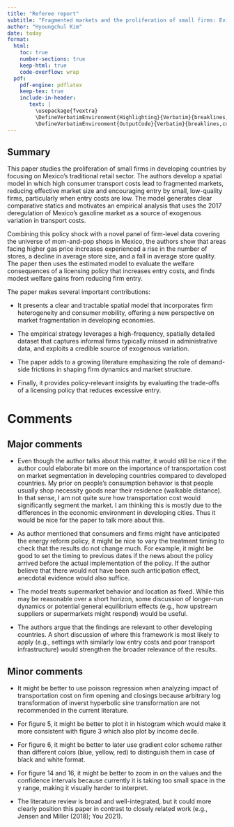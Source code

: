 ```yaml
---
title: "Referee report"
subtitle: "Fragmented markets and the proliferation of small firms: Evidence from mom-and-pop shops in Mexico (Ramos-Menichelli and Sverdlin-Lisker)"
author: "Hyoungchul Kim"
date: today
format: 
  html:
    toc: true
    number-sections: true
    keep-html: true
    code-overflow: wrap
  pdf:
    pdf-engine: pdflatex
    keep-tex: true
    include-in-header: 
       text: |
         \usepackage{fvextra}
         \DefineVerbatimEnvironment{Highlighting}{Verbatim}{breaklines,commandchars=\\\{\}}
         \DefineVerbatimEnvironment{OutputCode}{Verbatim}{breaklines,commandchars=\\\{\}}
---
```


## Summary

This paper studies the proliferation of small firms in developing countries by focusing on Mexico’s traditional retail sector. The authors develop a spatial model in which high consumer transport costs lead to fragmented markets, reducing effective market size and encouraging entry by small, low-quality firms, particularly when entry costs are low. The model generates clear comparative statics and motivates an empirical analysis that uses the 2017 deregulation of Mexico’s gasoline market as a source of exogenous variation in transport costs.

Combining this policy shock with a novel panel of firm-level data covering the universe of mom-and-pop shops in Mexico, the authors show that areas facing higher gas price increases experienced a rise in the number of stores, a decline in average store size, and a fall in average store quality. The paper then uses the estimated model to evaluate the welfare consequences of a licensing policy that increases entry costs, and finds modest welfare gains from reducing firm entry.

The paper makes several important contributions:

- It presents a clear and tractable spatial model that incorporates firm heterogeneity and consumer mobility, offering a new perspective on market fragmentation in developing economies.

- The empirical strategy leverages a high-frequency, spatially detailed dataset that captures informal firms typically missed in administrative data, and exploits a credible source of exogenous variation.

- The paper adds to a growing literature emphasizing the role of demand-side frictions in shaping firm dynamics and market structure.

- Finally, it provides policy-relevant insights by evaluating the trade-offs of a licensing policy that reduces excessive entry.

# Comments

## Major comments

- Even though the author talks about this matter, it would still be nice if the author could elaborate bit more on the importance of transportation cost on market segmentation in developing countries compared to developed countries. My prior on people's consumption behavior is that people usually shop necessity goods near their residence (walkable distance). In that sense, I am not quite sure how transportation cost would significantly segment the market. I am thinking this is mostly due to the differences in the economic environment in developing cities. Thus it would be nice for the paper to talk more about this.

- As author mentioned that consumers and firms might have anticipated the energy reform policy, it might be nice to vary the treatment timing to check that the results do not change much. For example, it might be good to set the timing to previous dates if the news about the policy arrived before the actual implementation of the policy. If the author believe that there would not have been such anticipation effect, anecdotal evidence would also suffice.

- The model treats supermarket behavior and location as fixed. While this may be reasonable over a short horizon, some discussion of longer-run dynamics or potential general equilibrium effects (e.g., how upstream suppliers or supermarkets might respond) would be useful.

- The authors argue that the findings are relevant to other developing countries. A short discussion of where this framework is most likely to apply (e.g., settings with similarly low entry costs and poor transport infrastructure) would strengthen the broader relevance of the results.

## Minor comments

- It might be better to use poisson regression when analyzing impact of transportation cost on firm opening and closings because arbitrary log transformation of inverst hyperbolic sine transformation are not recommended in the current literature.

- For figure 5, it might be better to plot it in histogram which would make it more consistent with figure 3 which also plot by income decile.

- For figure 6, it might be better to later use gradient color scheme rather than different colors (blue, yellow, red) to distinguish them in case of black and white format.

- For figure 14 and 16, it might be better to zoom in on the values and the confidence intervals because currently it is taking too small space in the y range, making it visually harder to interpret.

- The literature review is broad and well-integrated, but it could more clearly position this paper in contrast to closely related work (e.g., Jensen and Miller (2018); You 2021).
